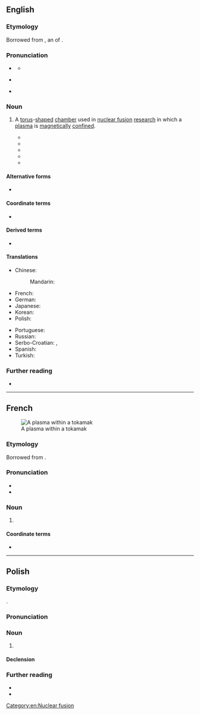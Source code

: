 ==English==
{{was wotd|2019|June|12}}

===Etymology===
{{multiple images
|direction = vertical
|image1 = Schematic-of-a-tokamak-chamber-and-magnetic-profile.jpg
|caption1 = An illustration of a tokamak chamber
|image2 = ITER Exhibit (01810402) (12219071813) (cropped).jpg
|caption2 = A model of {{w|ITER}} (the International Thermonuclear Experimental Reactor), an [[experimental]] tokamak [[nuclear fusion]] [[reactor]] being built in {{w|Saint-Paul-lès-Durance}}, [[Provence]], [[France]]. When completed in the 2020s, it will be the world’s largest [[magnetic]] [[confinement]] [[plasma]] [[physics]] [[experiment]].
}}

Borrowed from {{bor|en|ru|токама́к}}, an {{glossary|acronym}} of {{m|ru|[[тороидальный|то(роида́льная)]] [[ка́мера|ка́(мера)]] [[с|(с)]] [[магнитный|ма(гни́тными)]] [[катушка|к(ату́шками)]]||toroidal chamber with magnetic coils}}.

===Pronunciation===
* {{a|RP}} {{IPA|en|/ˈtəʊkəmæk/}}
** {{audio|en|LL-Q1860 (eng)-Vealhurl-tokamak.wav |Audio (UK)}}
* {{a|GA}} {{IPA|en|/ˈtoʊkəmæk/}}
* {{hyphenation|en|to|ko|mak}}

===Noun===
{{en-noun}}

# {{lb|en|nuclear physics}} A [[torus]]-[[shape]]d [[chamber]] used in [[nuclear fusion]] [[research]] in which a [[plasma]] is [[magnetically]] [[confine]]d. {{defdate|from 20th c.}}
#* {{quote-journal|en|author=E. P. Gorbunov|author2=K. A. Razumova|title=The Effect of a Strong Magnetic Field on the Magnetohydrodynamic Stability of Plasma and the Containment of Charged Particles in the ‘Tokamak’|journal=Soviet Atomic Energy|location=New York, N.Y.|publisher=Consultants Bureau|month=November|year=1963|volume=15|issue=5|page=1105|issn=0038-531X|oclc=819039275|passage=Studies of electrodeless discharges in a strong longitudinal magnetic field, carried out on the stellarator and the "'''Tokamak'''", have shown that in such systems the plasma becomes unstable for currents appreciably les than the critical current of Shafranov-Kruskal.}}
#* {{quote-journal|en|author=J. W. Lue|author2=R. W. Conn|title=Superconducting Toroidal Field Magnets for a Tokamak Engineering Test Reactor|editors=K. D. Timmerhaus and D. H. Weitzel|journal=Advances in Cryogenic Engineering|location=New York, N.Y.; London|publisher=[[w:Springer Science+Business Media|Plenum Press]]|year=1975|volume=21|page=41|oclc=912384789|location2=Boston, Mass.|publisher2=Springer|year2=2013|page2=41|pageurl2=https://books.google.com/books?id=eQDyBwAAQBAJ&pg=PA41|doi2=10.1007/978-1-4757-0208-8_6|isbn2=978-1-4757-0210-1|passage=A '''Tokamak''' engineering test reactor (TETR) will be an important component of any national or international program to achieve viable '''Tokamak''' fusion power reactors.}}
#* {{quote-book|en|chapter=Controlled Nuclear Fusion|title=Energy in Transition 1985–2010: Final Report of the Committee on Nuclear and Alternative Energy Systems, National Research Council|location=Washington, D.C.|publisher=[[w:National Academies Press|National Academy Press]]|year=1982|page=390|pageurl=https://books.google.com/books?id=V1bn2rxU-FsC&pg=PA390|isbn=978-0-309-03331-2|passage=Of magnetic fusion experiments, those in '''Tokamaks''' are closest to achieving the combination of confinement conditions needed for a reactor.}}
#* {{quote-journal|en|author=D. Benningfield|title=Funds Requested to Speed Up Nuclear Fusion Experiments|editor=Ernstine Wheelock|magazine=[[w:The Alcalde|Alcalde]]|month=September–October|location=Austin, Tx.|publisher=The Ex-Students' Association of the {{w|University of Texas}}|year=1989|volume=78|issue=1|page=43|pageurl=https://books.google.com/books?id=idcDAAAAMBAJ&pg=PA43|column=1|issn=0002-497X|oclc=3952600|passage=Researchers use large doughnut-shaped vessels called '''tokomaks''' to try to achieve the critical temperature and density needed for fusion to begin. A '''tokomak''' uses powerful magnetic fields to contain hydrogen, which is heated to several million degrees. As the strength of the magnetic field increases, it squeezes the plasma, resulting in a higher temperature and density.}}
#* {{quote-journal|en|author=Raffi Khatchadourian|authorlink=Raffi Khatchadourian|title=A Star in a Bottle: An Audacious Plan to Create a New Energy Source could Save the Planet from Catastrophe. But Time is Running Out.|url=https://www.newyorker.com/magazine/2014/03/03/a-star-in-a-bottle|archiveurl=https://web.archive.org/web/20181205162338/https://www.newyorker.com/magazine/2014/03/03/a-star-in-a-bottle|archivedate=5 December 2018|magazine={{w|The New Yorker}}|date=3 March 2014|passage=Slowly, the solenoid—all one thousand tons of it—will be carried to the '''tokamak''' and lowered into the center of the vacuum chamber.}}

====Alternative forms====
* {{l|en|tokomak}}

====Coordinate terms====
* {{l|en|stellarator}}

====Derived terms====
* {{l|en|spheromak}}

====Translations====
{{trans-top|A torus-shaped chamber in which a plasma is magnetically confined}}
* Chinese:
*: Mandarin: {{t|cmn|托卡馬克|tr=tuōkǎmǎkè}}
* French: {{t+|fr|tokamak|m}}
* German: {{t|de|Tokamak|m}}
* Japanese: {{t|ja|トカマク|tr=tokamaku|sc=Jpan}}
* Korean: {{t|ko|토카막|sc=Kore}}
* Polish: {{t+|pl|tokamak|m}}
{{trans-mid}}
* Portuguese: {{t|pt|tokamak|m}}
* Russian: {{t+|ru|токама́к|m}}
* Serbo-Croatian: {{t+|sh|tokàmak|m}}, {{t|sh|тока̀мак|m}}
* Spanish: {{t|es|Tokamak|m}}
* Turkish: {{t|tr|tokamak}}
{{trans-bottom}}
[[Category:en:Nuclear fusion]]

===Further reading===
* {{pedia}}

----

==French==
[[File:MAST plasma image.jpg|thumb|A plasma within a tokamak]]

===Etymology===
Borrowed from {{bor|fr|ru|токама́к}}.

===Pronunciation===
* {{fr-IPA}}
* {{audio|fr|LL-Q150 (fra)-0x010C-tokamak.wav|Audio}}

===Noun===
{{fr-noun|m}}

# {{l|en|tokamak}}

====Coordinate terms====
* {{l|fr|stellarator}}

{{Commonscat|Tokamaks}}

----

==Polish==
{{wp|lang=pl}}

===Etymology===
{{bor+|pl|ru|токама́к}}.

===Pronunciation===
{{pl-p|a=LL-Q809 (pol)-Olaf-tokamak.wav}}

===Noun===
{{pl-noun|m-in}}

# {{lb|pl|nuclear physics}} {{l|en|tokamak}}

====Declension====
{{pl-decl-noun-m-in}}

===Further reading===
* {{R:pl:WSJP}}
* {{R:pl:PWN}}